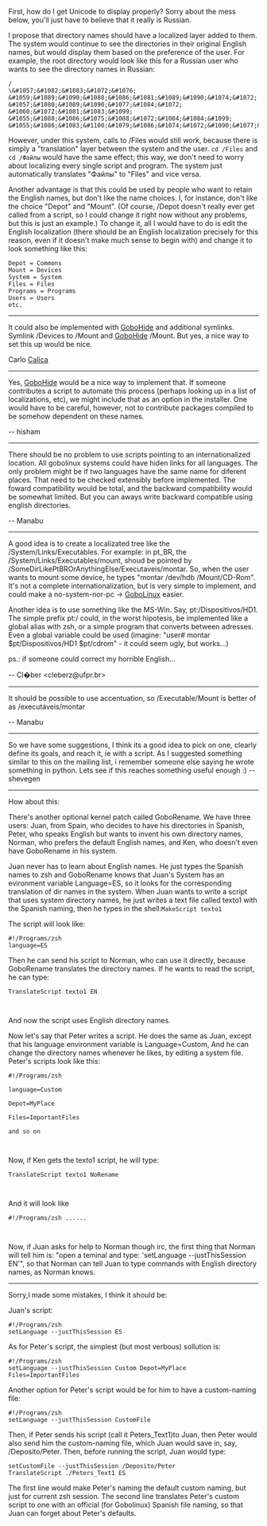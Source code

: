 First, how do I get Unicode to display properly? Sorry about the mess below, you'll just have to believe that it really is Russian.

I propose that directory names should have a localized layer added to them. The system would continue to see the directories in their original English names, but would display them based on the preference of the user. For example, the root directory would look like this for a Russian user who wants to see the directory names in Russian:
<pre>
/
\&#1057;&#1082;&#1083;&#1072;&#1076;
&#1059;&#1089;&#1090;&#1088;&#1086;&#1081;&#1089;&#1090;&#1074;&#1072;
&#1057;&#1080;&#1089;&#1090;&#1077;&#1084;&#1072;
&#1060;&#1072;&#1081;&#1083;&#1099;
&#1055;&#1088;&#1086;&#1075;&#1088;&#1072;&#1084;&#1084;&#1099;
&#1055;&#1086;&#1083;&#1100;&#1079;&#1086;&#1074;&#1072;&#1090;&#1077;&#1083;&#1080;
</pre>
However, under this system, calls to /Files would still work, because there is simply a "translation" layer between the system and the user. <code>cd /Files</code> and <code>cd /&#1060;&#1072;&#1081;&#1083;&#1099;</code> would have the same effect; this way, we don't need to worry about localizing every single script and program. The system just automatically translates "&#1060;&#1072;&#1081;&#1083;&#1099;" to "Files" and vice versa.

Another advantage is that this could be used by people who want to retain the English names, but don't like the name choices. I, for instance, don't like the choice "Depot" and "Mount". (Of course, /Depot doesn't really ever get called from a script, so I could change it right now without any problems, but this is just an example.) To change it, all I would have to do is edit the English localization (there should be an English localization precisely for this reason, even if it doesn't make much sense to begin with) and change it to look something like this:
<pre>
Depot = Commons
Mount = Devices
System = System
Files = Files
Programs = Programs
Users = Users
etc.
</pre>
-----
It could also be implemented with [[GoboHide]] and additional symlinks.  Symlink /Devices to /Mount and [[GoboHide]] /Mount.  But yes, a nice way to set this up would be nice.

Carlo [[User:Calica|Calica]]
-----
Yes, [[GoboHide]] would be a nice way to implement that. If someone contributes a script to automate this process
(perhaps looking up in a list of localizations, etc), we might include that as an option in the installer. One would have to be
careful, however, not to contribute packages compiled to be somehow dependent on these names.

-- hisham

-----

There should be no problem to use scripts pointing to an internationalized location. All gobolinux systems could have hiden links for all languages. The only problem might be if two languages have the same name for diferent places. That need to be checked extensibly before implemented. The foward compatibility would be total, and the backward compatibility would be somewhat limited. But you can aways write backward compatible using english directories.

-- Manabu

-----

A good idea is to create a localizated tree like the /System/Links/Executables. For example: in pt_BR, the /System/Links/Executables/mount, shoud be pointed by /SomeDirLikePtBROrAnythingElse/Executaveis/montar. So, when the user wants to mount some device, he types "montar /dev/hdb /Mount/CD-Rom". It's not a complete internationalization, but is very simple to implement, and could make a no-system-nor-pc -> [[GoboLinux]] easier.

Another idea is to use something like the MS-Win. Say, pt:/Dispositivos/HD1. The simple prefix pt:/ could, in the worst hipotesis, be implemented like a global alias with zsh, or a simple program that converts between adresses. Even a global variable could be used (imagine: "user# montar $pt/Dispositivos/HD1 $pt/cdrom" - it could seem ugly, but works...)

ps.: if someone could correct my horrible English...

-- Cl�ber   <cleberz@ufpr.br>

-----

It should be possible to use accentuation, so /Executable/Mount is better of as /executáveis/montar 

-- Manabu


-----

So we have some suggestions, I think its a good idea to pick on one, clearly define its goals, and reach it, ie with a script.  As I suggested something similar to this on the mailing list, i remember someone else saying he wrote something in python. Lets see if this reaches something useful enough :)  -- shevegen

------
How about this:

There's another optional kernel patch called GoboRename. We have three users: Juan, from Spain, who decides to have his directories in Spanish, Peter, who speaks English but wants to invent his own directory names, Norman, who prefers the default English names, and Ken, who doesn't even have GoboRename in his system.

Juan never has to learn about English names. He just types the Spanish names to zsh and GoboRename knows that Juan's System has an evironment variable Language=ES, so it looks for the corresponding translation of dir names in the system.
When Juan wants to write a script that uses system directory names, he just writes a text file called texto1 with the Spanish naming, then he types in the shell:<code>MakeScript texto1</code>

The script will look like:

<code>#!/Programs/zsh<br>language=ES</code>

Then he can send his script to Norman, who can use it directly, because GoboRename translates the directory names. If he wants to read the script, he can type:

<code>TranslateScript texto1 EN
 
</code>

And now the script uses English directory names.

Now let's say that Peter writes a script. He does the same as Juan, except that his language environment variable is Language=Custom, And he can change the directory names whenever he likes, by editing a system file. Peter's scripts look like this:

<code>#!/Programs/zsh
<br>language=Custom
<br>Depot=MyPlace
<br>Files=ImportantFiles <br>and so on
 
</code>

Now, if Ken gets the texto1 script, he will type:


<code>TranslateScript texto1 NoRename
 
</code>

And it will look like

<code>#!/Programs/zsh
......

</code>

Now, if Juan asks for help to Norman though irc, the first thing that Norman will tell him is: "open a teminal and type: 'setLanguage --justThisSession EN'", so that Norman can tell Juan to type commands with English directory names, as Norman knows.

-------------

Sorry,I made some mistakes, I think it should be:

Juan's script:
<pre>
#!/Programs/zsh
setLanguage --justThisSession ES
</pre>
As for Peter's script, the simplest (but most verbous) sollution is:

<pre>
#!/Programs/zsh
setLanguage --justThisSession Custom Depot=MyPlace Files=ImportantFiles 
</pre>

Another option for Peter's script would be for him to have a custom-naming file:

<pre>
#!/Programs/zsh
setLanguage --justThisSession CustomFile 
</pre>

Then, if Peter sends his script (call it Peters_Text1)to Juan, then Peter would also send him the custom-naming file, which Juan would save in, say, /Deposito/Peter. Then, before running the script, Juan would type:

<pre>
setCustomFile --justThisSession /Deposito/Peter
TranslateScript ./Peters_Text1 ES
</pre>

The first line would make Peter's naming the default custom naming, but just for current zsh session. The second line translates Peter's custom script to one with an official (for Gobolinux) Spanish file naming, so that Juan can forget about Peter's defaults.

{{Discussions}}